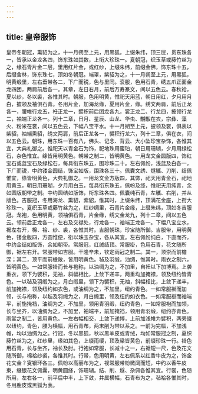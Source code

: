 ```yaml
---
---
---
```

title: 皇帝服饰
---



皇帝冬朝冠，熏貂为之，十一月朔至上元，用黑狐，上缀朱纬，顶三层，贯东珠各一，皆承以金龙各四，饰东珠如其数，上衔大珍珠一。夏朝冠，织玉草或藤竹丝为之，缘石青片金二层，里用红片金，或红纱，上缀朱纬，前缀金佛，饰东珠十五，后缀舍林，饰东珠七，顶如冬朝冠。端罩，紫貂为之，十一月朔至上元，用黑狐，明黄缎里，左右垂带各二，下广而锐，色与里同。衮服，色用石青，绣五爪正面金龙四团，两肩前后各一。其章，左日右月，前后万寿篆文，间以五色云。春秋袷，夏以纱，冬以裘，各惟其时。朝服，色用明黄，惟祀天用蓝，朝日用红，夕月用月白，披领及袖俱石青。冬用片金，加海龙缘，夏用片金，缘。绣文两肩，前后正龙各一，腰帷行龙五，衽正龙一，襞积前后团龙各九，裳正龙二、行龙四，披领行龙二，袖端正龙各一。列十二章，日月、星辰、山龙、华虫、黼黻在衣，宗彝、藻火、粉米在裳，间以五色云，下幅八宝平水。十一月朔至上元，披领及裳，俱表以紫貂，袖端熏貂，绣文两肩，前后正龙各一，襞积行龙六，列十二章，俱在衣，间以五色云。朝珠，用东珠一百有八，佛头、记念、背云、大小坠珍宝杂饰，各惟其宜，大典礼御之。惟祀天以青金石为饰，祀地珠用蜜珀，朝日用珊瑚，夕月用绿松石，杂色惟宜。绦皆用明黄色。朝带之制二，皆明黄色。一用龙文金圆版四，饰红宝石或蓝宝石及绿松石，每具衔东珠五，围珍珠二十。左右佩帉，浅蓝及白各一，下广而锐，中约镂金圆结，饰宝如版，围珠各三十。佩囊文绣、燧觿、刀削、结佩惟宜，绦皆明黄色，大典礼御之。一用龙文金方版四，其饰，祀天用青金石，祀地用黄玉，朝日用珊瑚，夕月用白玉，每具衔东珠五，佩帉及绦，惟祀天用纯青，余如圆版朝带之制。中约圆结如版饰，衔东珠各四。佩囊纯石青，左觿、右削，并从版色。吉服冠，冬用海龙、熏貂，紫貂，惟其时，上缀朱纬，顶满花金座，上衔大珍珠一。夏织玉草或藤竹丝为之，红纱绸里，石青片金缘，上缀朱纬，顶如冬吉服冠。龙袍，色用明黄，领袖俱石青，片金缘，绣文金龙九，列十二章，间以五色云。领前后正龙各一，左右及交襟处，行龙各一，袖端正龙各一。下幅八宝立水，裾左右开，棉、袷、纱、裘，各惟其时。吉服朝珠，珍宝随所御。吉服带，用明黄色，镂金版四，方圆惟便，衔以珠玉杂宝，各从其宜。左右佩帉纯白，下直而齐，中约金结如版饰，余如朝带。常服冠，红绒结顶。常服褂，色用石青，花文随所御，裾左右开。常服带如吉服。干隆辛未，钦定雨冠之制二。其一，顶崇而前檐深；其二，顶平而前檐敞，皆用明黄色。毡及羽缎，油绸，惟其时。雨衣之制六，皆明黄色。一如常服褂而长与袍称，以油绸为之，不加里，自衽以下加博焉。上袭重衣，领下为襞积，无袖，斜幅相比，上敛下递丰，两重均加掩襟，领及纽约皆青色。一以毡及羽缎为之，月白缎里，领下为襞积，无袖，斜幅相比，上敛下递丰，前加掩襟，领及纽约如衣色，或油绸为之，不加里，纽约青色。一如常服褂而加领，长与袍称，以毡及羽缎为之，月白缎里，领及纽约如衣色。一如常服褂而袖端平，前施掩裆，油绸为之，不加里，领用青羽缎，纽约青色，一如常服袍而加领，长与坐齐，以油绸为之，不加里，袖端平，前加掩裆，领用青羽缎，纽约亦青色。雨裳之制二，皆用黄色。一左右幅相交，上敛下递博，上前加浅帷为襞积，两旁缀以纽约，青色，腰为横幅，用石青布，两末削为带以系之。一前为完幅，不加浅帷，均以油绸为之。行冠，冬以黑狐，秋以黑羊皮或青绒，均如常服冠之制，夏织藤竹丝为之，红纱里，缘如其色，上缀雨缨，顶及梁皆黄色，前缀珍珠一行。褂色用石青，长与坐齐，袖长及肘。行袍如常服，长减十之一，右裾短一尺，色及花文随所御，棉袷纱裘，各惟其时。行带，色用明黄，左右佩系以红香牛皮为之，饰金花文金？叜银环各三。佩帉以高丽布为之，视常服带帉微阔而短，中约以香牛皮束，缀银花文佩囊，明黄圆绦，饰珊瑚。结、削、燧、杂佩各惟其宜。行裳，色随所用，左右各一，前平后中丰，上下敛，并属横幅，石青布为之，毡袷各惟其时，冬用鹿皮或黑狐为表。